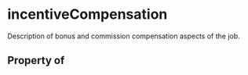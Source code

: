   

# incentiveCompensation

Description of bonus and commission compensation aspects of the job.

## Property of



